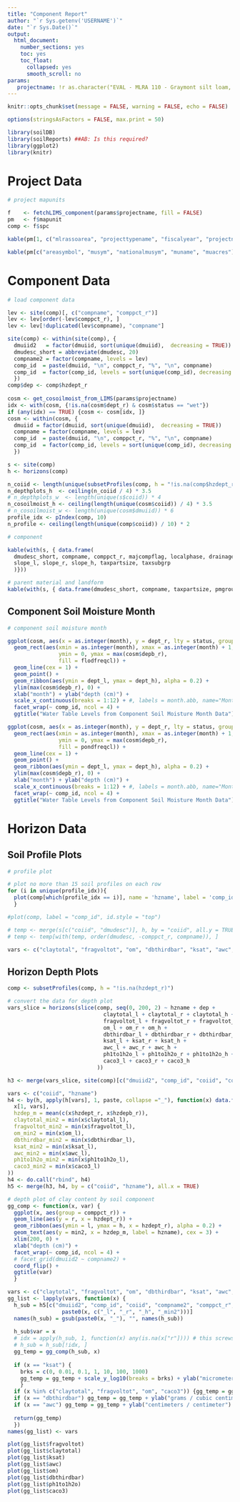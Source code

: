 ---
title: "Component Report"
author: "`r Sys.getenv('USERNAME')`"
date: "`r Sys.Date()`"
output: 
  html_document: 
    number_sections: yes
    toc: yes
    toc_float:
      collapsed: yes
      smooth_scroll: no
params:
   projectname: !r as.character("EVAL - MLRA 110 - Graymont silt loam, 0 to 2 percent slopes")
---

```{r setup, echo = FALSE}
knitr::opts_chunk$set(message = FALSE, warning = FALSE, echo = FALSE)

options(stringsAsFactors = FALSE, max.print = 50)
```


```{r packages}
library(soilDB)
library(soilReports) ##AB: Is this required?
library(ggplot2)
library(knitr)
```


# Project Data

```{r project data}

# project mapunits

f    <- fetchLIMS_component(params$projectname, fill = FALSE)
pm   <- f$mapunit
comp <- f$spc

kable(pm[1, c("mlrassoarea", "projecttypename", "fiscalyear", "projectname")])

kable(pm[c("areasymbol", "musym", "nationalmusym", "muname", "muacres")])

```


# Component Data

```{r component data, fig.width=8.5, fig.height=6}

# load component data

lev <- site(comp)[, c("compname", "comppct_r")]
lev <- lev[order(-lev$comppct_r), ]
lev <- lev[!duplicated(lev$compname), "compname"]

site(comp) <- within(site(comp), {
  dmuiid2   = factor(dmuiid, sort(unique(dmuiid),  decreasing = TRUE))
  dmudesc_short = abbreviate(dmudesc, 20)
  compname2 = factor(compname, levels = lev)
  comp_id  = paste(dmuiid, "\n", comppct_r, "%", "\n", compname)
  comp_id  = factor(comp_id, levels = sort(unique(comp_id), decreasing = TRUE))
  })
comp$dep <- comp$hzdept_r
  
cosm <- get_cosoilmoist_from_LIMS(params$projectname)
idx <- with(cosm, {!is.na(cosm$dept_r) & cosm$status == "wet"})
if (any(idx) == TRUE) {cosm <- cosm[idx, ]}
cosm <- within(cosm, {
  dmuiid = factor(dmuiid, sort(unique(dmuiid),  decreasing = TRUE))
  compname = factor(compname, levels = lev)
  comp_id  = paste(dmuiid, "\n", comppct_r, "%", "\n", compname)
  comp_id  = factor(comp_id, levels = sort(unique(comp_id), decreasing = TRUE))
  })

s <- site(comp)
h <- horizons(comp)

n_coiid <- length(unique(subsetProfiles(comp, h = "!is.na(comp$hzdept_r)")$coiid))
n_depthplots_h  <- ceiling(n_coiid / 4) * 3.5
# n_depthplots_w  <- length(unique(s$coiid)) * 4
n_cosoilmoist_h <- ceiling(length(unique(cosm$coiid)) / 4) * 3.5  
# n_cosoilmoist_w <- length(unique(cosm$dmuiid)) * 6 
profile_idx <- pIndex(comp, 10)
n_profile <- ceiling(length(unique(comp$coiid)) / 10) * 2

# component

kable(with(s, { data.frame(
  dmudesc_short, compname, comppct_r, majcompflag, localphase, drainagecl, 
  slope_l, slope_r, slope_h, taxpartsize, taxsubgrp
  )}))

# parent material and landform
kable(with(s, { data.frame(dmudesc_short, compname, taxpartsize, pmgroupname, landscape, landform)}))
```


## Component Soil Moisture Month

```{r soil moisture, fig.height=n_cosoilmoist_h, fig.width=12}
# component soil moisture month

ggplot(cosm, aes(x = as.integer(month), y = dept_r, lty = status, group = comppct_r)) +
  geom_rect(aes(xmin = as.integer(month), xmax = as.integer(month) + 1,
                ymin = 0, ymax = max(cosm$depb_r),
                fill = flodfreqcl)) +
  geom_line(cex = 1) +
  geom_point() +
  geom_ribbon(aes(ymin = dept_l, ymax = dept_h), alpha = 0.2) +
  ylim(max(cosm$depb_r), 0) +
  xlab("month") + ylab("depth (cm)") +
  scale_x_continuous(breaks = 1:12) + #, labels = month.abb, name="Month") +
  facet_wrap(~ comp_id, ncol = 4) +
  ggtitle("Water Table Levels from Component Soil Moisture Month Data")

ggplot(cosm, aes(x = as.integer(month), y = dept_r, lty = status, group = comppct_r)) +
  geom_rect(aes(xmin = as.integer(month), xmax = as.integer(month) + 1,
                ymin = 0, ymax = max(cosm$depb_r),
                fill = pondfreqcl)) +
  geom_line(cex = 1) +
  geom_point() +
  geom_ribbon(aes(ymin = dept_l, ymax = dept_h), alpha = 0.2) +
  ylim(max(cosm$depb_r), 0) +
  xlab("month") + ylab("depth (cm)") +
  scale_x_continuous(breaks = 1:12) + #, labels = month.abb, name="Month") +
  facet_wrap(~ comp_id, ncol = 4) +
  ggtitle("Water Table Levels from Component Soil Moisture Month Data")

```


# Horizon Data

## Soil Profile Plots

```{r horizon data, fig.height=n_depthplots_h*0.75}
# profile plot

# plot no more than 15 soil profiles on each row
for (i in unique(profile_idx)){
  plot(comp[which(profile_idx == i)], name = 'hzname', label = 'comp_id', id.style = "top")
  }

#plot(comp, label = "comp_id", id.style = "top")

# temp <- merge(s[c("coiid", "dmudesc")], h, by = "coiid", all.y = TRUE)
# temp <- temp[with(temp, order(dmudesc, -comppct_r, compname)), ]

vars <- c("claytotal", "fragvoltot", "om", "dbthirdbar", "ksat", "awc", "ph1to1h2o", "caco3")
```

## Horizon Depth Plots

```{r, depth plots, fig.height=n_depthplots_h, fig.width=10}
comp <- subsetProfiles(comp, h = "!is.na(hzdept_r)")

# convert the data for depth plot
vars_slice = horizons(slice(comp, seq(0, 200, 2) ~ hzname + dep +
                              claytotal_l + claytotal_r + claytotal_h +
                              fragvoltot_l + fragvoltot_r + fragvoltot_h +
                              om_l + om_r + om_h +
                              dbthirdbar_l + dbthirdbar_r + dbthirdbar_h +
                              ksat_l + ksat_r + ksat_h +
                              awc_l + awc_r + awc_h +
                              ph1to1h2o_l + ph1to1h2o_r + ph1to1h2o_h +
                              caco3_l + caco3_r + caco3_h
                            ))

h3 <- merge(vars_slice, site(comp)[c("dmuiid2", "comp_id", "coiid", "compname2", "comppct_r")], by = "coiid", all.x = TRUE)

vars <- c("coiid", "hzname")
h4 <- by(h, apply(h[vars], 1, paste, collapse ="_"), function(x) data.frame(
  x[1, vars],
  hzdep_m = mean(c(x$hzdept_r, x$hzdepb_r)),
  claytotal_min2 = min(x$claytotal_l),
  fragvoltot_min2 = min(x$fragvoltot_l),
  om_min2 = min(x$om_l),
  dbthirdbar_min2 = min(x$dbthirdbar_l),
  ksat_min2 = min(x$ksat_l),
  awc_min2 = min(x$awc_l),
  ph1to1h2o_min2 = min(x$ph1to1h2o_l),
  caco3_min2 = min(x$caco3_l)
))
h4 <- do.call("rbind", h4)
h5 <- merge(h3, h4, by = c("coiid", "hzname"), all.x = TRUE)

# depth plot of clay content by soil component
gg_comp <- function(x, var) {
  ggplot(x, aes(group = comppct_r)) +
  geom_line(aes(y = r, x = hzdept_r)) +
  geom_ribbon(aes(ymin = l, ymax = h, x = hzdept_r), alpha = 0.2) +
  geom_text(aes(y = min2, x = hzdep_m, label = hzname), cex = 3) +
  xlim(200, 0) +
  xlab("depth (cm)") +
  facet_wrap(~ comp_id, ncol = 4) + 
  # facet_grid(dmuiid2 ~ compname2) +
  coord_flip() +
  ggtitle(var)
  }

vars <- c("claytotal", "fragvoltot", "om", "dbthirdbar", "ksat", "awc", "ph1to1h2o", "caco3")
gg_list <- lapply(vars, function(x) {
  h_sub = h5[c("dmuiid2", "comp_id", "coiid", "compname2", "comppct_r", "hzname", "dep", "hzdept_r", "hzdepb_r", "hzdep_m",
                 paste0(x, c("_l", "_r", "_h", "_min2")))]
  names(h_sub) = gsub(paste0(x, "_"), "", names(h_sub))
  
  h_sub$var = x
  # idx = apply(h_sub, 1, function(x) any(is.na(x["r"]))) # this screws up the plot scaling
  # h_sub = h_sub[!idx, ]
  gg_temp = gg_comp(h_sub, x)
 
  if (x == "ksat") {
    brks = c(0, 0.01, 0.1, 1, 10, 100, 1000)
    gg_temp = gg_temp + scale_y_log10(breaks = brks) + ylab("micrometers / second")
    }
  if (x %in% c("claytotal", "fragvoltot", "om", "caco3")) {gg_temp = gg_temp + ylab("%")}
  if (x == "dbthirdbar") gg_temp = gg_temp + ylab("grams / cubic centimeter")
  if (x == "awc") gg_temp = gg_temp + ylab("centimeters / centimeter")
  
  return(gg_temp)
  })
names(gg_list) <- vars

plot(gg_list$fragvoltot)
plot(gg_list$claytotal)
plot(gg_list$ksat)
plot(gg_list$awc)
plot(gg_list$om)
plot(gg_list$dbthirdbar)
plot(gg_list$ph1to1h2o)
plot(gg_list$caco3)

```

